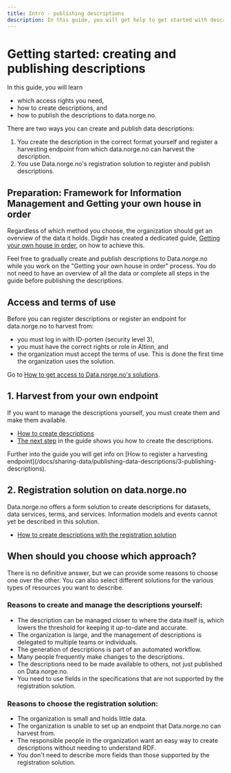 ```yaml
---
title: Intro - publishing descriptions
description: In this guide, you will get help to get started with describing data and publishing the description to data.norge.no.
---
```


# Getting started: creating and publishing descriptions

In this guide, you will learn

- which access rights you need,
- how to create descriptions, and
- how to publish the descriptions to data.norge.no.

<Divider />

There are two ways you can create and publish data descriptions:

1. You create the description in the correct format yourself and register a harvesting endpoint from which data.norge.no can harvest the description.
2. You use Data.norge.no's registration solution to register and publish descriptions.

## Preparation: Framework for Information Management and Getting your own house in order

Regardless of which method you choose, the organization should get an overview of the data it holds. Digdir has created a dedicated guide, [Getting your own house in order](https://www.digdir.no/informasjonsforvaltning/veileder-orden-i-eget-hus/2716), on how to achieve this.

Feel free to gradually create and publish descriptions to Data.norge.no while you work on the "Getting your own house in order" process. You do not need to have an overview of all the data or complete all steps in the guide before publishing the descriptions.

## Access and terms of use

Before you can register descriptions or register an endpoint for data.norge.no to harvest from:

- you must log in with ID-porten (security level 3),
- you must have the correct rights or role in Altinn, and
- the organization must accept the terms of use. This is done the first time the organization uses the solution.

<Alert size='sm'>Go to [How to get access to Data.norge.no's solutions](/docs/sharing-data/login-and-access).</Alert>

## 1. Harvest from your own endpoint

If you want to manage the descriptions yourself, you must create them and make them available.

- [How to create descriptions](/docs/sharing-data/publishing-data-descriptions/1-creating-descriptions-self)
- [The next step](/docs/sharing-data/publishing-data-descriptions/1-creating-descriptions-self) in the guide shows you how to create the descriptions.

<Alert size='sm'>
    Further into the guide you will get info on [How to register a harvesting
    endpoint](/docs/sharing-data/publishing-data-descriptions/3-publishing-descriptions).
</Alert>

## 2. Registration solution on data.norge.no

Data.norge.no offers a form solution to create descriptions for datasets, data services, terms, and services. Information models and events cannot yet be described in this solution.

- [How to create descriptions with the registration solution](/docs/sharing-data/publishing-data-descriptions/2-creating-descriptions-registration)

## When should you choose which approach?

There is no definitive answer, but we can provide some reasons to choose one over the other. You can also select different solutions for the various types of resources you want to describe.

### Reasons to create and manage the descriptions yourself:

- The description can be managed closer to where the data itself is, which lowers the threshold for keeping it up-to-date and accurate.
- The organization is large, and the management of descriptions is delegated to multiple teams or individuals.
- The generation of descriptions is part of an automated workflow.
- Many people frequently make changes to the descriptions.
- The descriptions need to be made available to others, not just published on Data.norge.no.
- You need to use fields in the specifications that are not supported by the registration solution.

### Reasons to choose the registration solution:

- The organization is small and holds little data.
- The organization is unable to set up an endpoint that Data.norge.no can harvest from.
- The responsible people in the organization want an easy way to create descriptions without needing to understand RDF.
- You don't need to describe more fields than those supported by the registration solution.
